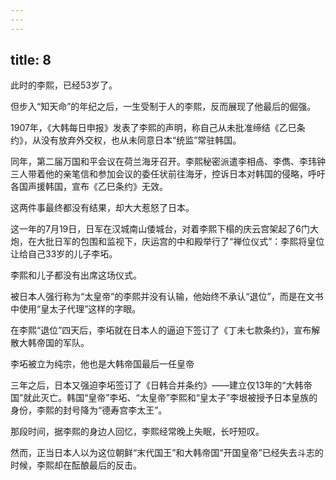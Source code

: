 ```yaml
---
---
---
```

title: 8
---



此时的李熙，已经53岁了。

但步入“知天命”的年纪之后，一生受制于人的李熙，反而展现了他最后的倔强。

1907年，《大韩每日申报》发表了李熙的声明，称自己从未批准缔结《乙巳条约》，从没有放弃外交权，也从未同意日本“统监”常驻韩国。

同年，第二届万国和平会议在荷兰海牙召开。李熙秘密派遣李相卨、李儁、李玮钟三人带着他的亲笔信和参加会议的委任状前往海牙，控诉日本对韩国的侵略，呼吁各国声援韩国，宣布《乙巳条约》无效。

这两件事最终都没有结果，却大大惹怒了日本。

这一年的7月19日，日军在汉城南山倭城台，对着李熙下榻的庆云宫架起了6门大炮，在大批日军的包围和监视下，庆运宫的中和殿举行了“禅位仪式”：李熙将皇位让给自己33岁的儿子李坧。

李熙和儿子都没有出席这场仪式。

被日本人强行称为“太皇帝”的李熙并没有认输，他始终不承认“退位”，而是在文书中使用“皇太子代理”这样的字眼。

在李熙“退位”四天后，李坧就在日本人的逼迫下签订了《丁未七款条约》，宣布解散大韩帝国的军队。

李坧被立为纯宗，他也是大韩帝国最后一任皇帝



三年之后，日本又强迫李坧签订了《日韩合并条约》——建立仅13年的“大韩帝国”就此灭亡。韩国“皇帝”李坧、“太皇帝”李熙和“皇太子”李垠被授予日本皇族的身份，李熙的封号降为“德寿宫李太王”。

那段时间，据李熙的身边人回忆，李熙经常晚上失眠，长吁短叹。

然而，正当日本人以为这位朝鲜“末代国王”和大韩帝国“开国皇帝”已经失去斗志的时候，李熙却在酝酿最后的反击。